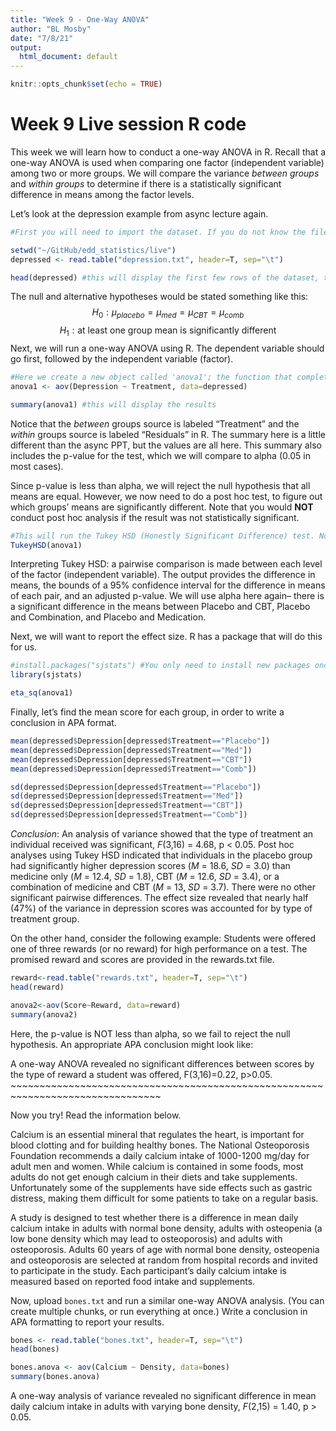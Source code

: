 ```yaml
---
title: "Week 9 - One-Way ANOVA"
author: "BL Mosby"
date: "7/8/21"
output:
  html_document: default
---
```


```r
knitr::opts_chunk$set(echo = TRUE)
```

# Week 9 Live session R code
This week we will learn how to conduct a one-way ANOVA in R. Recall that a one-way ANOVA is used when comparing one factor (independent variable) among two or more groups. We will compare the variance *between groups* and *within groups* to determine if there is a statistically significant difference in means among the factor levels.


Let's look at the depression example from async lecture again.
```r
#First you will need to import the dataset. If you do not know the filepath where your documents are saved, you can use the menu above: Session->Set Working Directory->Choose Directory.

setwd("~/GitHub/edd_statistics/live")
depressed <- read.table("depression.txt", header=T, sep="\t")

head(depressed) #this will display the first few rows of the dataset, to ensure it loaded correctly.
```

The null and alternative hypotheses would be stated something like this:
$$H_0: \mu_{placebo} = \mu_{med} = \mu_{CBT} = \mu_{comb} $$
$$H_1: \text{at least one group mean is significantly different} $$
Next, we will run a one-way ANOVA using R. The dependent variable should go first, followed by the independent variable (factor).
```r
#Here we create a new object called 'anova1'; the function that completes the ANOVA analysis is 'aov'
anova1 <- aov(Depression ~ Treatment, data=depressed)

summary(anova1) #this will display the results
```

Notice that the *between* groups source is labeled "Treatment" and the *within* groups source is labeled "Residuals" in R. The summary here is a little different than the async PPT, but the values are all here. This summary also includes the p-value for the test, which we will compare to alpha (0.05 in most cases).

Since p-value is less than alpha, we will reject the null hypothesis that all means are equal. However, we now need to do a post hoc test, to figure out which groups' means are significantly different. Note that you would **NOT** conduct post hoc analysis if the result was not statistically significant.

```r
#This will run the Tukey HSD (Honestly Significant Difference) test. Notice that we are using the saved results of the anova1 stored above.
TukeyHSD(anova1)
```
Interpreting Tukey HSD: a pairwise comparison is made between each level of the factor (independent variable). The output provides the difference in means, the bounds of a 95% confidence interval for the difference in means of each pair, and an adjusted p-value. We will use alpha here again-- there is a significant difference in the means between Placebo and CBT, Placebo and Combination, and Placebo and Medication.

Next, we will want to report the effect size. R has a package that will do this for us.
```r
#install.packages("sjstats") #You only need to install new packages once per session.
library(sjstats)

eta_sq(anova1)
```

Finally, let's find the mean score for each group, in order to write a conclusion in APA format.
```r
mean(depressed$Depression[depressed$Treatment=="Placebo"])
mean(depressed$Depression[depressed$Treatment=="Med"])
mean(depressed$Depression[depressed$Treatment=="CBT"])
mean(depressed$Depression[depressed$Treatment=="Comb"])

sd(depressed$Depression[depressed$Treatment=="Placebo"])
sd(depressed$Depression[depressed$Treatment=="Med"])
sd(depressed$Depression[depressed$Treatment=="CBT"])
sd(depressed$Depression[depressed$Treatment=="Comb"])
```
_Conclusion_:
An analysis of variance showed that the type of treatment an individual received was significant, *F*(3,16) = 4.68, p < 0.05. Post hoc analyses using Tukey HSD indicated that individuals in the placebo group had significantly higher depression scores (*M* = 18.6, *SD* = 3.0) than medicine only (*M* = 12.4, *SD* = 1.8), CBT (*M* = 12.6, *SD* = 3.4), or a combination of medicine and CBT (*M* = 13, *SD* = 3.7). There were no other significant pairwise differences. The effect size revealed that nearly half (47%) of the variance in depression scores was accounted for by type of treatment group. 






On the other hand, consider the following example: Students were offered one of three rewards (or no reward) for high performance on a test. The promised reward and scores are provided in the rewards.txt file.

```r
reward<-read.table("rewards.txt", header=T, sep="\t")
head(reward)
```


```r
anova2<-aov(Score~Reward, data=reward)
summary(anova2)
```

Here, the p-value is NOT less than alpha, so we fail to reject the null hypothesis. An appropriate APA conclusion might look like:

A one-way ANOVA revealed no significant differences between scores by the type of reward a student was offered, F(3,16)=0.22, p>0.05.
~~~~~~~~~~~~~~~~~~~~~~~~~~~~~~~~~~~~~~~~~~~~~~~~~~~~~~~~~~~~~~~~~~~~~~~~~~~~~~~~

Now you try! Read the information below.

Calcium is an essential mineral that regulates the heart, is important for blood clotting and for building healthy bones. The National Osteoporosis Foundation recommends a daily calcium intake of 1000-1200 mg/day for adult men and women. While calcium is contained in some foods, most adults do not get enough calcium in their diets and take supplements. Unfortunately some of the supplements have side effects such as gastric distress, making them difficult for some patients to take on a regular basis.  

A study is designed to test whether there is a difference in mean daily calcium intake in adults with normal bone density, adults with osteopenia (a low bone density which may lead to osteoporosis) and adults with osteoporosis. Adults 60 years of age with normal bone density, osteopenia and osteoporosis are selected at random from hospital records and invited to participate in the study. Each participant's daily calcium intake is measured based on reported food intake and supplements.

Now, upload `bones.txt` and run a similar one-way ANOVA analysis. (You can create multiple chunks, or run everything at once.) Write a conclusion in APA formatting to report your results.

```r
bones <- read.table("bones.txt", header=T, sep="\t")
head(bones)
```

```r
bones.anova <- aov(Calcium ~ Density, data=bones)
summary(bones.anova)
```
A one-way analysis of variance revealed no significant difference in mean daily calcium intake in adults with varying bone density, *F*(2,15) = 1.40, p > 0.05.



